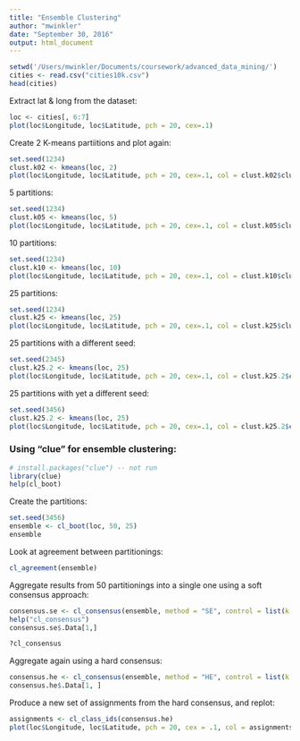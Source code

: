 ```yaml
---
title: "Ensemble Clustering"
author: "mwinkler"
date: "September 30, 2016"
output: html_document
---
```


```r
setwd('/Users/mwinkler/Documents/coursework/advanced_data_mining/')
cities <- read.csv("cities10k.csv")
head(cities)
```

Extract lat & long from the dataset:

```r
loc <- cities[, 6:7]
plot(loc$Longitude, loc$Latitude, pch = 20, cex=.1)
```

Create 2 K-means partiitions and plot again:

```r
set.seed(1234)
clust.k02 <- kmeans(loc, 2)
plot(loc$Longitude, loc$Latitude, pch = 20, cex=.1, col = clust.k02$cluster)
```

5 partitions:

```r
set.seed(1234)
clust.k05 <- kmeans(loc, 5)
plot(loc$Longitude, loc$Latitude, pch = 20, cex=.1, col = clust.k05$cluster)
```

10 partitions:

```r
set.seed(1234)
clust.k10 <- kmeans(loc, 10)
plot(loc$Longitude, loc$Latitude, pch = 20, cex=.1, col = clust.k10$cluster)
```

25 partitions:

```r
set.seed(1234)
clust.k25 <- kmeans(loc, 25)
plot(loc$Longitude, loc$Latitude, pch = 20, cex=.1, col = clust.k25$cluster)
```

25 partitions with a different seed:

```r
set.seed(2345)
clust.k25.2 <- kmeans(loc, 25)
plot(loc$Longitude, loc$Latitude, pch = 20, cex=.1, col = clust.k25.2$cluster)
```

25 partitions with yet a different seed:

```r
set.seed(3456)
clust.k25.2 <- kmeans(loc, 25)
plot(loc$Longitude, loc$Latitude, pch = 20, cex=.1, col = clust.k25.2$cluster)
```

### Using "clue" for ensemble clustering:

```r
# install.packages("clue") -- not run
library(clue)
help(cl_boot)
```


Create the partitions:

```r
set.seed(3456)
ensemble <- cl_boot(loc, 50, 25)
ensemble
```

Look at agreement between partitionings:

```r
cl_agreement(ensemble)
```

Aggregate results from 50 partitionings into a single one using a soft consensus approach:

```r
consensus.se <- cl_consensus(ensemble, method = "SE", control = list(k = 25))
help("cl_consensus")
consensus.se$.Data[1,]

?cl_consensus
```

Aggregate again using a hard consensus:

```r
consensus.he <- cl_consensus(ensemble, method = "HE", control = list(k = 25))
consensus.he$.Data[1, ]
```

Produce a new set of assignments from the hard consensus, and replot:

```r
assignments <- cl_class_ids(consensus.he)
plot(loc$Longitude, loc$Latitude, pch = 20, cex = .1, col = assignments)
```
